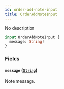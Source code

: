 ```yaml
---
id: order-add-note-input
title: OrderAddNoteInput
---
```


No description

```graphql
input OrderAddNoteInput {
  message: String!
}
```

### Fields

#### `message` ([`String`](../../../developer/api-reference/scalars/string))

Note message.

